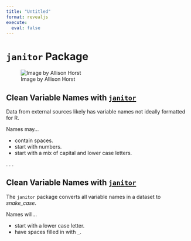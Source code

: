 ```yaml
---
title: "Untitled"
format: revealjs
execute: 
  eval: false
---
```


# `janitor` Package

![Image by Allison Horst](images/janitor_clean_names.png){fig-alt="janitor::clean_names(): convert all column names to *_case! Below, a cartoon beaver putting shapes with long, messy column names (pulled from a bin labeled 'MESS' and 'not so awesome column names') into a contraption that converts them to lower snake case. The output has stylized text reading 'Way more deal-withable column names.' Learn more about clean_names and other *awesome* data cleaning tools in janitor."}

## Clean Variable Names with [`janitor`](https://sfirke.github.io/janitor/)

::: {.small}
Data from external sources likely has variable names not ideally formatted for R.

Names may...

+ contain spaces.
+ start with numbers.
+ start with a mix of capital and lower case letters.
:::

. . .

<!-- ```{r} -->
<!-- #| eval: true -->
<!-- #| echo: true -->
<!-- #| code-line-numbers: false -->

<!-- names(military_clean)[1:12] -->
<!-- ``` -->

## Clean Variable Names with [`janitor`](https://sfirke.github.io/janitor/)

::: {.small}
The `janitor` package converts all variable names in a dataset to *snake_case*.

Names will...

+ start with a lower case letter.
+ have spaces filled in with `_`.

<!-- ```{r} -->
<!-- #| eval: true -->
<!-- #| echo: true -->
<!-- #| code-line-numbers: "3-5" -->

<!-- library(janitor) -->

<!-- military_clean_names <- military |> -->
<!--   clean_names() -->

<!-- names(military_clean_names)[1:12] -->
<!-- ``` -->
:::

